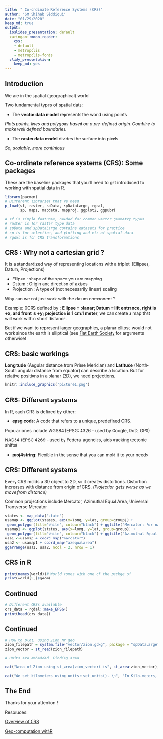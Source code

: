 ```yaml
---
title: " Co-ordinate Reference Systems (CRS)"
author: "SM Shihab Siddiqui"
date: "01/29/2020"
keep_md: true
output:
  ioslides_presentation: default
  xaringan::moon_reader:
    css:
    - default
    - metropolis
    - metropolis-fonts
  slidy_presentation: 
    keep_md: yes
---
```


## Introduction
We are in the spatial (geographical) world

Two fundamental types of spatial data:

- The **vector data model** represents the world using points

*Plots points, lines and polygons based on a pre-defined origin.*
*Combine to make well defined boundaries.*

- The **raster data model** divides the surface into pixels. 

*So, scalable, more continious.* 

## Co-ordinate reference systems (CRS): Some packages
These are the baseline packages that you`ll need to get introduced to working with spatial data in R.

```r
library(pacman)
# Different libraries that we need
p_load(sf, raster, spData, spDataLarge, rgdal, 
       sp, maps, mapdata, mapproj, ggplot2, ggpubr)

# sf is simple features, needed for common vector geometry types
# raster is for raster type data
# spData and spDataLarge contains datasets for practice
# sp is for selection, and plotting and etc of spatial data
# rgdal is for CRS transformations
```


## CRS : Why not a cartesian grid ?
It is a standardized way of representing locations with a triplet: (Ellipses, Datum, Projections)

- Ellipse : shape of the space you are mapping
- Datum : Origin and direction of axises
- Projection : A type of (not necessarily linear) scaling

Why can we not just work with the datum component ? 

Example:
0CRS defined by : **Ellipse = planar; Datum = lift entrance, right is +x, and front is +y; projection is 1 cm:1 meter**, we can create a map that will work within short distance. 

But if we want to represent larger geographies, a planar ellipse would not work since the earth is elliptical (see [Flat Earth Society](https://theflatearthsociety.org/home/) for arguments otherwise) 

## CRS: basic workings
**Longitude** (Angular distance from Prime Meridian) and **Latitude** (North-South angular distance from equator) can describe a location. But for relative positions in a planar (2D), we need projections.

```r
knitr::include_graphics('picture1.png')
```

## CRS: Different systems

In R, each CRS is defined by either:

- **epsg code**: A code that refers to a unique, predefined CRS. 

Popular ones include WGS84 (EPSG: 4326 - used by Google, DoD, GPS) 

NAD84 (EPSG:4269 - used by Federal agencies, aids tracking tectonic shifts)

- **proj4string**: Flexible in the sense that you can mold it to your needs

## CRS: Different systems
Every CRS molds a 3D object to 2D, so it creates distortions. Distortion increases with distance from origin of CRS. *(Projection gets worse as we move from distance)*

Common projections include Mercator, Azimuthal Equal Area, Universal Transverse Mercator
```r
states <- map_data("state")
usamap <- ggplot(states, aes(x=long, y=lat, group=group)) +
 geom_polygon(fill="white", colour="black") + ggtitle("Mercator: For navigation")
usamap1 <- ggplot(states, aes(x=long, y=lat, group=group)) +
 geom_polygon(fill="white", colour="black") + ggtitle("Azimuthal Equal Area")
usa1 <-usamap + coord_map("mercator")
usa2 <- usamap1 + coord_map("azequalarea") 
ggarrange(usa1, usa2, ncol = 2, nrow = 1)
```

## CRS in R
```r
print(names(world))# World comes with one of the packge sf
print(world[5,]$geom)
```

## Continued

```r
# Different CRSs available
crs_data = rgdal::make_EPSG()
print(head(crs_data))
```

## Continued
```r
# How to plot, using Zion NP geo
zion_filepath = system.file("vector/zion.gpkg", package = "spDataLarge")
zion_vector = st_read(zion_filepath)
```

```r
# Units are embedded, Finding area

cat("Area of Zion using st_area(zion_vector) is", st_area(zion_vector), "meter squared." )

cat("We set kilometers using units::set_units(). \n", "In Kilo-meters, it is", units::set_units(st_area(zion_vector), km^2), "kilo-meter squared." )
```
## The End

Thanks for your attention !

Resoruces:

[Overview of CRS](https://www.nceas.ucsb.edu/~frazier/RSpatialGuides/OverviewCoordinateReferenceSystems.pdf)

[Geo-computation withR](https://geocompr.robinlovelace.net/spatial-class.html#crs-intro)